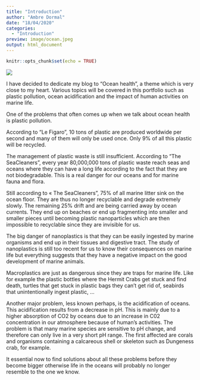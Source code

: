 ```yaml
---
title: "Introduction"
author: "Ambre Dormal"
date: "18/04/2020"
categories:
  - "Introduction"
preview: image/ocean.jpeg
output: html_document
---
```


```r
knitr::opts_chunk$set(echo = TRUE)
```

![](image/ocean.jpeg)

I have decided to dedicate my blog to "Ocean health", a theme which is very close to my heart. Various topics will be covered in this portfolio such as plastic pollution, ocean acidification and the impact of human activities on marine life.

One of the problems that often comes up when we talk about ocean health is plastic pollution.

According to "Le Figaro", 10 tons of plastic are produced worldwide per second and many of them will only be used once. Only 9% of all this plastic will be recycled.

The management of plastic waste is still insufficient. According to “The SeaCleaners”, every year 80,000,000 tons of plastic waste reach seas and oceans where they can have a long life according to the fact that they are not biodegradable.
This is a real danger for our oceans and for marine fauna and flora.

Still according to « The SeaCleaners”, 75% of all marine litter sink on the ocean floor. They are thus no longer recyclable and degrade extremely slowly. The remaining 25% drift and are being carried away by ocean currents. They end up on beaches or end up fragmenting into smaller and smaller pieces until becoming plastic nanoparticles which are then impossible to recyclable since they are invisible for us.

The big danger of nanoplastics is that they can be easily ingested by marine organisms and end up in their tissues and digestive tract. The study of nanoplastics is still too recent for us to know their consequences on marine life but everything suggests that they have a negative impact on the good development of marine animals.

Macroplastics are just as dangerous since they are traps for marine life. Like for example the plastic bottles where the Hermit Crabs get stuck and find death, turtles that get stuck in plastic bags they can’t get rid of, seabirds that unintentionally ingest plastic, ...

Another major problem, less known perhaps, is the acidification of oceans. This acidification results from a decrease in pH. This is mainly due to a higher absorption of CO2 by oceans due to an increase in C02 concentration in our atmosphere because of human’s activities.
The problem is that many marine species are sensitive to pH change, and therefore can only live in a very short pH range. The first affected are corals and organisms containing a calcareous shell or skeleton such as Dungeness crab, for example.

It essential now to find solutions about all these problems before they become bigger otherwise life in the oceans will probably no longer resemble to the one we know.


